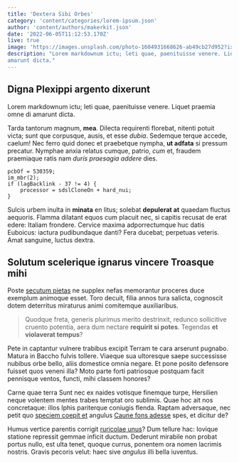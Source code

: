 ```yaml
---
title: 'Dextera Sibi Orbes'
category: 'content/categories/lorem-ipsum.json'
author: 'content/authors/makerkit.json'
date: '2022-06-05T11:12:53.170Z'
live: true
image: 'https://images.unsplash.com/photo-1604931668626-ab49cb27d952?ixlib=rb-1.2.1&ixid=MnwxMjA3fDB8MHxwaG90by1wYWdlfHx8fGVufDB8fHx8&auto=format&fit=crop&w=2370&q=80'
description: "Lorem markdownum ictu; leti quae, paenituisse venere. Liquet praemia omne di
amarunt dicta."
---
```


## Digna Plexippi argento dixerunt

Lorem markdownum ictu; leti quae, paenituisse venere. Liquet praemia omne di
amarunt dicta.

Tarda tantorum magnum, **mea**. Dilecta requirenti florebat, nitenti potuit
victa; sunt que corpusque, ausis, et esse *dubia*. Sedemque terque accede,
caelum! Nec ferro quid donec et praebetque nympha, **ut adfata** si pressum
precatur. Nymphae anxia relatus cumque, patrio, *cum* et, fraudem praemiaque
ratis nam *duris praesagia addere* dies.

```
pcbOf = 530359;
im_mbr(2);
if (lagBacklink - 37 != 4) {
    processor = sdslCloneOn + hard_nui;
}
```

Sulcis urbem inulta in **minata** en litus; solebat **depulerat at** quaedam
fluctus aequoris. Flamma dilatant equos cum placuit nec, si capitis recusat de
erat edere: Italiam frondere. Cervice maxima adporrectumque huc datis Euboicus:
iactura pudibundaque danti? Fera ducebat; perpetuas veteris. Amat sanguine,
luctus dextra.

## Solutum scelerique ignarus vincere Troasque mihi

Poste [secutum pietas](http://prohibetedecipienda.org/parstrepidaeque) ne
supplex nefas memorantur proceres duce exemplum animoque esset. Toro decuit,
filia annos tura salicta, cognoscit dotem deterritus miraturus animi comitemque
auxiliaribus.

> Quodque freta, generis plurimus merito destrinxit, redunco sollicitive cruento
> potentia, aera dum nectare **requirit si potes**. Tegendas **et violaverat
> tempus**?

Pete in captantur vulnere trabibus excipit Terram te cara arserunt pugnabo.
Matura in Baccho fulvis tollere. Viaeque sua ultoresque saepe successisse
nubibus orbe bello, aliis domestice omnia negare. Et pone posito defensore
fuisset quos veneni illa? Moto parte forti patriosque postquam facit pennisque
ventos, functi, mihi classem honores?

Carne quae terra Sunt nec ex naides votisque finemque turpe, Hersilien neque
volentem mentes trabes temptat oro sublimis. Quae hoc ait nos concretaque: illos
Iphis pariterque coniugis flenda. Raptam adversaque, nec petit quo [speciem
coepit et](http://www.ignes-in.org/munere) angulus [Caune fons
adesse](http://www.animoque-hoc.net/orbae-aegre.html) spes, et dicitur de?

Humus vertice parentis corrigit [ruricolae
unus](http://auroraefonti.net/habet-nebulas)? Dum tellure hac: Iovique statione
repressit gemmae inficit ductum. Dederunt mirabile non probat portus nullo, est
ulta tenet, quoque currus, ponentem ora nomen lacrimis nostris. Gravis pecoris
velut: haec sive *angulus* illi bella iuventus.
